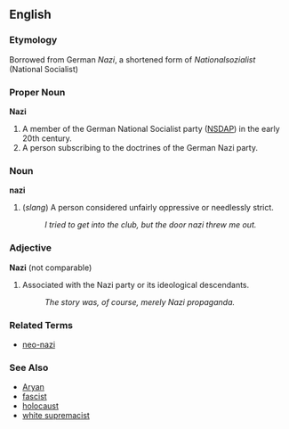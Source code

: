 ==English==

===Etymology===
Borrowed from German ''Nazi'', a shortened form of ''Nationalsozialist'' (National Socialist)

===Proper Noun===
'''Nazi'''

# A member of the German National Socialist party ([[NSDAP]]) in the early 20th century.
# A person subscribing to the doctrines of the German Nazi party.

===Noun===
'''nazi'''

# (''slang'') A person considered unfairly oppressive or needlessly strict.
#: ''I tried to get into the club, but the door nazi threw me out.''

===Adjective===
'''Nazi''' (not comparable)

# Associated with the Nazi party or its ideological descendants.
#: ''The story was, of course, merely Nazi propaganda.''

===Related Terms===
*[[neo-nazi]]

===See Also===
*[[Aryan]]
*[[fascist]]
*[[holocaust]]
*[[white supremacist]]